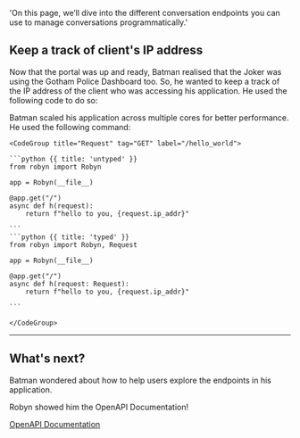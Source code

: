   'On this page, we’ll dive into the different conversation endpoints you can use to manage conversations programmatically.'

## Keep a track of client's IP address

Now that the portal was up and ready, Batman realised that the Joker was using the Gotham Police Dashboard too. So, he wanted to keep a track of the IP address of the client who was accessing his application. He used the following code to do so:



<Col>
Batman scaled his application across multiple cores for better performance. He used the following command:
</Col>
  <Col>

    <CodeGroup title="Request" tag="GET" label="/hello_world">

    ```python {{ title: 'untyped' }}  
    from robyn import Robyn

    app = Robyn(__file__)

    @app.get("/")
    async def h(request):
        return f"hello to you, {request.ip_addr}"

    ```
    ```python {{ title: 'typed' }}  
    from robyn import Robyn, Request

    app = Robyn(__file__)

    @app.get("/")
    async def h(request: Request):
        return f"hello to you, {request.ip_addr}"

    ```

    </CodeGroup>
  </Col>

---


## What's next?


Batman wondered about how to help users explore the endpoints in his application.

Robyn showed him the OpenAPI Documentation!

[OpenAPI Documentation](/documentation/api_reference/openapi)




